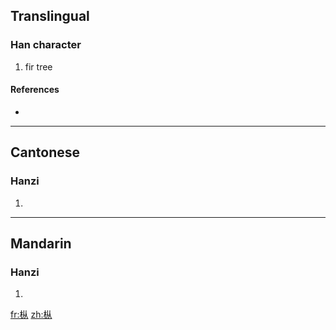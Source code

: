 {{also|樅}}
==Translingual==

===Han character===
{{Han char|rn=75|rad=木|as=04|sn=8|four=|canj=木人人 (DOO), X木人人 (XDOO)}}

# fir tree

====References====
* {{Han ref|kx=0516.130|dkj=14558|hdz=21173.010|uh=679E|ud=26526}}

----

==Cantonese==

===Hanzi===
{{yue-hanzi|jyut=|y=chung1|tra=樅}}

# {{defn|Cantonese}}

----

==Mandarin==

===Hanzi===
{{cmn-hanzi|tra=樅|pin=[[cōng]] ([[cong1]]), [[zōng]] ([[zong1]])|wg=ts'ung<sup>1</sup>, tsung<sup>1</sup>}}

# {{defn|Mandarin}}

[[fr:枞]]
[[zh:枞]]